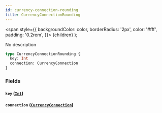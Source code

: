 ```yaml
---
id: currency-connection-rounding
title: CurrencyConnectionRounding
---
```


<span
style={{
      backgroundColor: color,
      borderRadius: '2px',
      color: '#fff',
      padding: '0.2rem',
    }}>
{children}
</span>
);

No description

```graphql
type CurrencyConnectionRounding {
  key: Int
  connection: CurrencyConnection
}
```

### Fields

#### `key` ([`Int`](/v1/scalars/int))

#### `connection` ([`CurrencyConnection`](/v1/objects/currency-connection))
